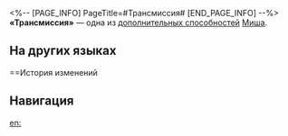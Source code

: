 <%-- [PAGE_INFO]
PageTitle=#Трансмиссия#
[END_PAGE_INFO] --%>
{{Навык Инфобокс
|Название         = Трансмиссия
|Изображение      = След Трансмиссия.png
|Персонаж         = Миша
|Тип              = Доп. способность
|Возвышение       = 6
|Длительность     = 
|Описание         = Во время нанесения урона противнику со статусом Заморозка крит. урон повышается на 30%.
|Свойство1        = 
|Масштабирование1 = 
}}
'''«Трансмиссия»''' — одна из [[дополнительная способность|дополнительных способностей]] [[Миша]].

==На других языках==
{{На других языках
|en   = Transmission
|zhs  = 传冲
|zht  = 傳衝
|ja   = トランスミッション
|ko   = 트랜스미션
|es   = Transmisión
|fr   = Transmission
|ru   = Трансмиссия
|th   = Transmission
|vi   = Truyền Động
|de   = Transmission
|id   = Transmission
|pt   = Transmissão
}}

==История изменений
{{История изменений|3.5}}

==Навигация==
{{Навык Навбокс|Миша}}

[[en:]]